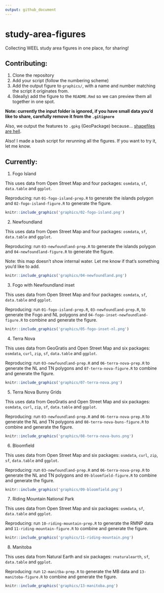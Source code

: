 ```yaml
---
output: github_document
---
```


# study-area-figures

Collecting WEEL study area figures in one place, for sharing! 


## Contributing:
1. Clone the repository
2. Add your script (follow the numbering scheme)
3. Add the output figure to `graphics/`, with a name and number matching the script it originates from. 
4. (Ideally) add the figure to the `README.Rmd` so we can preview them all together in one spot. 

**Note: currently the input folder is ignored, if you have small data you'd like to share, carefully remove it from the `.gitignore`**

Also, we output the features to `.gpkg` (GeoPackage) because... [shapefiles are hell](http://switchfromshapefile.org).

Also! I made a bash script for rerunning all the figures. If you want to try it, let me know. 

## Currently:
1. Fogo Island

This uses data from Open Street Map and four packages: `osmdata`, `sf`, `data.table` and `ggplot`. 


Reproducing: run `01-fogo-island-prep.R` to generate the islands polygon and `02-fogo-island-figure.R` to generate the figure. 


```r
knitr::include_graphics('graphics/02-fogo-island.png')
```

2. Newfoundland 

This uses data from Open Street Map and four packages: `osmdata`, `sf`, `data.table` and `ggplot`. 


Reproducing: run `03-newfoundland-prep.R` to generate the islands polygon and `04-newfoundland-figure.R` to generate the figure. 

Note: this map doesn't show internal water. Let me know if that's something you'd like to add.

```r
knitr::include_graphics('graphics/04-newfoundland.png')
```



3. Fogo with Newfoundland inset 

This uses data from Open Street Map and four packages: `osmdata`, `sf`, `data.table` and `ggplot`. 


Reproducing: run `01-fogo-island-prep.R`, `03-newfoundland-prep.R`, to generate the Fogo and NL polygons and `04-fogo-inset-newfoundland-figure.R` to combine and generate the figure. 

```r
knitr::include_graphics('graphics/05-fogo-inset-nl.png')
```


4. Terra Nova

This uses data from GeoGratis and Open Street Map and six packages: `osmdata`, `curl`, `zip`, `sf`, `data.table` and `ggplot`. 


Reproducing: run  `03-newfoundland-prep.R` and `06-terra-nova-prep.R` to generate the NL and TN polygons and `07-terra-nova-figure.R` to combine and generate the figure. 

```r
knitr::include_graphics('graphics/07-terra-nova.png')
```

5. Terra Nova Bunny Grids

This uses data from GeoGratis and Open Street Map and six packages: `osmdata`, `curl`, `zip`, `sf`, `data.table` and `ggplot`. 


Reproducing: run  `03-newfoundland-prep.R` and `06-terra-nova-prep.R` to generate the NL and TN polygons and `08-terra-nova-buns-figure.R` to combine and generate the figure. 

```r
knitr::include_graphics('graphics/08-terra-nova-buns.png')
```

6. Bloomfield

This uses data from Open Street Map and six packages: `osmdata`, `curl`, `zip`, `sf`, `data.table` and `ggplot`. 


Reproducing: run  `03-newfoundland-prep.R` and `06-terra-nova-prep.R` to generate the NL and TN polygons and `09-bloomfield-figure.R` to combine and generate the figure. 

```r
knitr::include_graphics('graphics/09-bloomfield.png')
```


7. Riding Mountain National Park

This uses data from Open Street Map and six packages: `osmdata`, `sf`, `data.table` and `ggplot`. 


Reproducing: run  `10-riding-mountain-prep.R` to generate the RMNP data and `11-riding-mountain-figure.R` to combine and generate the figure. 

```r
knitr::include_graphics('graphics/11-riding-mountain.png')
```

8. Manitoba

This uses data from Natural Earth and six packages: `rnaturalearth`, `sf`, `data.table` and `ggplot`. 


Reproducing: run  `12-manitba-prep.R` to generate the MB data and `13-manitoba-figure.R` to combine and generate the figure. 

```r
knitr::include_graphics('graphics/13-manitoba.png')
```

